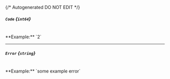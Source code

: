 {/* Autogenerated DO NOT EDIT  */}
##### `Code` *{`int64`}*
<br/>
**Example:** `2`

---
##### `Error` *{`string`}*
<br/>
**Example:** `some example error`

